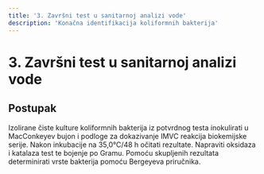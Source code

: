 ```yaml
---
title: '3. Završni test u sanitarnoj analizi vode'
description: 'Konačna identifikacija koliformnih bakterija'
---
```


# 3. Završni test u sanitarnoj analizi vode

## Postupak

Izolirane čiste kulture koliformnih bakterija iz potvrdnog testa inokulirati u MacConkeyev bujon i podloge za dokazivanje IMVC reakcija biokemijske serije. Nakon inkubacije na 35,0°C/48 h očitati rezultate. Napraviti oksidaza i katalaza test te bojenje po Gramu. Pomoću skupljenih rezultata determinirati vrste bakterija pomoću Bergeyeva priručnika.
